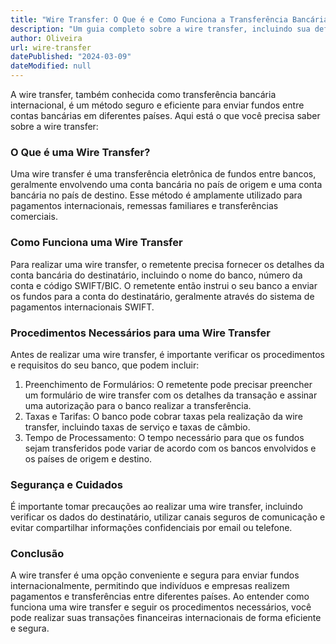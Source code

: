 ```yaml
---
title: "Wire Transfer: O Que é e Como Funciona a Transferência Bancária Internacional"
description: "Um guia completo sobre a wire transfer, incluindo sua definição, como funciona e os procedimentos necessários para realizar uma transferência bancária internacional."
author: Oliveira
url: wire-transfer
datePublished: "2024-03-09"
dateModified: null
---
```


A wire transfer, também conhecida como transferência bancária internacional, é um método seguro e eficiente para enviar fundos entre contas bancárias em diferentes países. Aqui está o que você precisa saber sobre a wire transfer:

### O Que é uma Wire Transfer?

Uma wire transfer é uma transferência eletrônica de fundos entre bancos, geralmente envolvendo uma conta bancária no país de origem e uma conta bancária no país de destino. Esse método é amplamente utilizado para pagamentos internacionais, remessas familiares e transferências comerciais.

### Como Funciona uma Wire Transfer

Para realizar uma wire transfer, o remetente precisa fornecer os detalhes da conta bancária do destinatário, incluindo o nome do banco, número da conta e código SWIFT/BIC. O remetente então instrui o seu banco a enviar os fundos para a conta do destinatário, geralmente através do sistema de pagamentos internacionais SWIFT.

### Procedimentos Necessários para uma Wire Transfer

Antes de realizar uma wire transfer, é importante verificar os procedimentos e requisitos do seu banco, que podem incluir:

1. Preenchimento de Formulários: O remetente pode precisar preencher um formulário de wire transfer com os detalhes da transação e assinar uma autorização para o banco realizar a transferência.
2. Taxas e Tarifas: O banco pode cobrar taxas pela realização da wire transfer, incluindo taxas de serviço e taxas de câmbio.
3. Tempo de Processamento: O tempo necessário para que os fundos sejam transferidos pode variar de acordo com os bancos envolvidos e os países de origem e destino.

### Segurança e Cuidados

É importante tomar precauções ao realizar uma wire transfer, incluindo verificar os dados do destinatário, utilizar canais seguros de comunicação e evitar compartilhar informações confidenciais por email ou telefone.

### Conclusão

A wire transfer é uma opção conveniente e segura para enviar fundos internacionalmente, permitindo que indivíduos e empresas realizem pagamentos e transferências entre diferentes países. Ao entender como funciona uma wire transfer e seguir os procedimentos necessários, você pode realizar suas transações financeiras internacionais de forma eficiente e segura.
